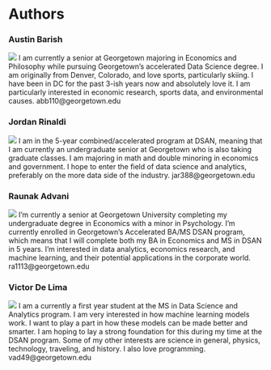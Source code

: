 # Authors {#authors}

::: {layout-ncol=2}

### Austin Barish
![](img/authors/austin_barish.png)
 I am currently a senior at Georgetown majoring in Economics and Philosophy while pursuing Georgetown's accelerated Data Science degree. I am originally from Denver, Colorado, and love sports, particularly skiing. I have been in DC for the past 3-ish years now and absolutely love it. I am particularly interested in economic research, sports data, and environmental causes. abb110@georgetown.edu

### Jordan Rinaldi
![](img/authors/jordan_rinaldi.png)
I am in the 5-year combined/accelerated program at DSAN, meaning that I am currently an undergraduate senior at Georgetown who is also taking graduate classes. I am majoring in math and double minoring in economics and government. I hope to enter the field of data science and analytics, preferably on the more data side of the industry. jar388@georgetown.edu

:::

::: {layout-ncol=2}

### Raunak Advani
![](img/authors/raunak_advani.jpg)
I’m currently a senior at Georgetown University completing my undergraduate degree in Economics with a minor in Psychology. I’m currently enrolled in Georgetown’s Accelerated BA/MS DSAN program, which means that I will complete both my BA in Economics and MS in DSAN in 5 years. I'm interested in data analytics, economics research, and machine learning, and their potential applications in the corporate world. ra1113@georgetown.edu

### Victor De Lima
![](img/authors/victor_delima.jpeg)
I am a currently a first year student at the MS in Data Science and Analytics program. I am very interested in how machine learning models work. I want to play a part in how these models can be made better and smarter. I am hoping to lay a strong foundation for this during my time at the DSAN program. Some of my other interests are science in general, physics, technology, traveling, and history. I also love programming. vad49@georgetown.edu


:::
